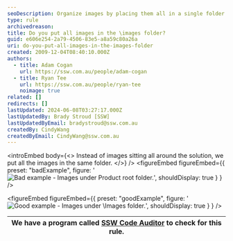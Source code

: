 ```yaml
---
seoDescription: Organize images by placing them all in a single folder for better structure and ease of use.
type: rule
archivedreason:
title: Do you put all images in the \images folder?
guid: e606e254-2a79-4506-83e5-a8a59c80a26a
uri: do-you-put-all-images-in-the-images-folder
created: 2009-12-04T08:40:10.000Z
authors:
  - title: Adam Cogan
    url: https://ssw.com.au/people/adam-cogan
  - title: Ryan Tee
    url: https://ssw.com.au/people/ryan-tee
    noimage: true
related: []
redirects: []
lastUpdated: 2024-06-08T03:27:17.000Z
lastUpdatedBy: Brady Stroud [SSW]
lastUpdatedByEmail: bradystroud@ssw.com.au
createdBy: CindyWang
createdByEmail: CindyWang@ssw.com.au
---
```


<introEmbed
  body={<>
Instead of images sitting all around the solution, we put all the images in the same folder.
  </>}
/>
<figureEmbed figureEmbed={{
  preset: "badExample",
  figure: '![Bad example - Images under Product root folder.](/uploads/rules/do-you-put-all-images-in-the-images-folder/../../assets/ImageLinkBad.gif)',
  shouldDisplay: true
} } />


<figureEmbed figureEmbed={{
  preset: "goodExample",
  figure: '![Good example - Images under \Images folder.](/uploads/rules/do-you-put-all-images-in-the-images-folder/../../assets/ImageLinkGood.gif)',
  shouldDisplay: true
} } />


| We have a program called [SSW Code Auditor](http://www.ssw.com.au/ssw/CodeAuditor/Default.aspx) to check for this rule. |
| ----------------------------------------------------------------------------------------------------------------------- |
